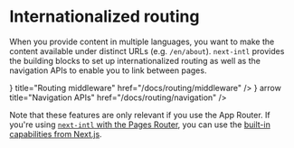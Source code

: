 
# Internationalized routing

When you provide content in multiple languages, you want to make the content available under distinct URLs (e.g. `/en/about`). `next-intl` provides the building blocks to set up internationalized routing as well as the navigation APIs to enable you to link between pages.

<div className="mt-8 flex flex-col gap-4 md:w-1/2">
  <Card
    arrow
    icon={<BoltIcon />}
    title="Routing middleware"
    href="/docs/routing/middleware"
  />
  <Card
    icon={<LinkIcon />}
    arrow
    title="Navigation APIs"
    href="/docs/routing/navigation"
  />
</div>

Note that these features are only relevant if you use the App Router. If you're using [`next-intl` with the Pages Router](/docs/getting-started/pages-router), you can use the [built-in capabilities from Next.js](https://nextjs.org/docs/pages/building-your-application/routing/internationalization).
